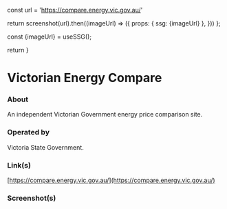 
const url = 'https://compare.energy.vic.gov.au/'

return screenshot(url).then((imageUrl) => ({
props: { ssg: {imageUrl} },
}))
};

const {imageUrl} = useSSG();

return <ScreenshotImage imageUrl={imageUrl}/>
}

# Victorian Energy Compare

### About

An independent Victorian Government energy price comparison site.

### Operated by

Victoria State Government.

### Link(s)

[https://compare.energy.vic.gov.au/](https://compare.energy.vic.gov.au/)

### Screenshot(s)

<Screenshot />
